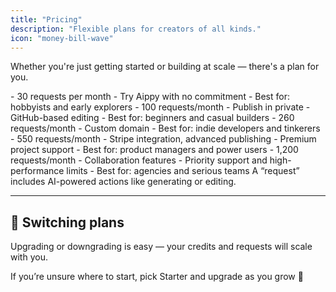 ```yaml
---
title: "Pricing"
description: "Flexible plans for creators of all kinds."
icon: "money-bill-wave"
---
```


Whether you're just getting started or building at scale — there's a plan for you.

<AccordionGroup>

<Accordion title="Starter – $0/month">
  - 30 requests per month    
  - Try Aippy with no commitment  
  - Best for: hobbyists and early explorers
</Accordion>

<Accordion title="Explorer – $19/month">
  - 100 requests/month    
  - Publish in private  
  - GitHub-based editing  
  - Best for: beginners and casual builders
</Accordion>

<Accordion title="Builder – $49/month">
  - 260 requests/month    
  - Custom domain 
  - Best for: indie developers and tinkerers
</Accordion>

<Accordion title="Master – $99/month">
  - 550 requests/month  
  - Stripe integration, advanced publishing  
  - Premium project support  
  - Best for: product managers and power users
</Accordion>

<Accordion title="Team – $199/month">
  - 1,200 requests/month   
  - Collaboration features  
  - Priority support and high-performance limits  
  - Best for: agencies and serious teams
</Accordion>

</AccordionGroup>

<Note>
  A “request” includes AI-powered actions like generating or editing.  

</Note>

---

## 🔄 Switching plans

Upgrading or downgrading is easy — your credits and requests will scale with you.

If you’re unsure where to start, pick Starter and upgrade as you grow 🚀  
